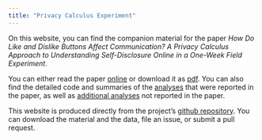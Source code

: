 ```yaml
---
title: "Privacy Calculus Experiment"
---
```


On this website, you can find the companion material for the paper _How Do Like and Dislike Buttons Affect Communication? A Privacy Calculus Approach to Understanding Self-Disclosure Online in a One-Week Field Experiment_. 

You can either read the paper [online](manuscript.html) or download it as [pdf](manuscript.pdf). You can also find the detailed code and summaries of the [analyses](analyses.html) that were reported in the paper, as well as [additional analyses](analyses_additional.html) not reported in the paper. 

This website is produced directly from the project's [github repository](https://github.com/tdienlin/privacy_calc_exp). You can download the material and the data, file an issue, or submit a pull request.
